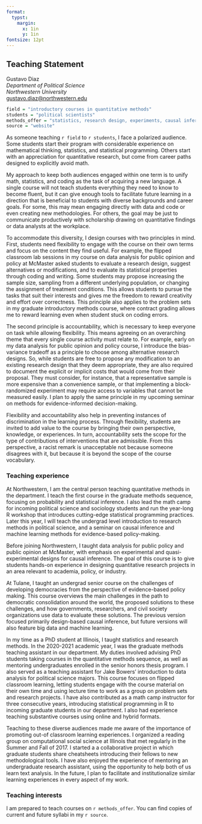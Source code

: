 ```yaml
---
format: 
  typst:
    margin:
      x: 1in
      y: 1in
fontsize: 12pt
---
```


```{=typst} 
#show link: set text(blue)
```

## Teaching Statement

Gustavo Diaz  
*Department of Political Science*   
*Northwestern University*  
<gustavo.diaz@northwestern.edu>   

```{=typst} 
#line(length: 100%)
```


<!-- ### Teaching philosophy -->

```r
field = "introductory courses in quantitative methods"
students = "political scientists"
methods_offer = "statistics, research design, experiments, causal inference, machine learning, and computational social science"
source = "website"
```

<!-- Hide for shorter version -->
As someone teaching `r field` to `r students`, I face a polarized audience. Some students start their program with considerable experience on mathematical thinking, statistics, and statistical programming. Others start with an appreciation for quantitative research, but come from career paths designed to explicitly avoid math.

My approach to keep both audiences engaged within one term is to unify math, statistics, and coding as the task of acquiring a new language. A single course will not teach students everything they need to know to become fluent, but it can give enough tools to facilitate future learning in a direction that is beneficial to students with diverse backgrounds and career goals. For some, this may mean engaging directly with data and code or even creating new methodologies. For others, the goal may be just to communicate productively with scholarship drawing on quantitative findings or data analysts at the workplace.

To accommodate this diversity, I design courses with two principles in mind. First, students need flexibility to engage with the course on their own terms and focus on the content they find useful. For example, the flipped classroom lab sessions in my course on data analysis for public opinion and policy at McMaster asked students to evaluate a research design, suggest alternatives or modifications, and to evaluate its statistical properties through coding and writing. Some students may propose increasing the sample size, sampling from a different underlying population, or changing the assignment of treatment conditions. This allows students to pursue the tasks that suit their interests and gives me the freedom to reward creativity and effort over correctness. This principle also applies to the problem sets in my graduate introductory methods course, where contract grading allows me to reward learning even when student stuck on coding errors.

The second principle is accountability, which is necessary to keep everyone on task while allowing flexibility. This means agreeing on an overarching theme that every single course activity must relate to. For example, early on my data analysis for public opinion and policy course, I introduce the bias-variance tradeoff as a principle to choose among alternative research designs. So, while students are free to propose any modification to an existing research design that they deem appropriate, they are also required to document the explicit or implicit costs that would come from their proposal. They must consider, for instance, that a representative sample is more expensive than a convenience sample, or that implementing a block-randomized experiment may require access to variables that cannot be measured easily. I plan to apply the same principle in my upcoming seminar on methods for evidence-informed decision-making.

Flexibility and accountability also help in preventing instances of discrimination in the learning process. Through flexibility, students are invited to add value to the course by bringing their own perspective, knowledge, or experiences. In turn, accountability sets the scope for the type of contributions of interventions that are admissible. From this perspective, a racist remark is unacceptable not because someone disagrees with it, but because it is beyond the scope of the course vocabulary.


### Teaching experience

At Northwestern, I am the central person teaching quantitative methods in the department. I teach the first course in the graduate methods sequence, focusing on probability and statistical inference. I also lead the math camp for incoming political science and sociology students and run the year-long R workshop that introduces cutting-edge statistical programming practices. Later this year, I will teach the undergrad level introduction to research methods in political science, and a seminar on causal inference and machine learning methods for evidence-based policy-making.

Before joining Northwestern, I taught data analysis for public policy and public opinion at McMaster, with emphasis on experimental and quasi-experimental designs for causal inference. The goal of this course is to give students hands-on experience in designing quantitative research projects in an area relevant to academia, policy, or industry.

At Tulane, I taught an undergrad senior course on the challenges of developing democracies from the perspective of evidence-based policy making. This course overviews the main challenges in the path to democratic consolidation around the world, the proposed solutions to these challenges, and how governments, researchers, and civil society organizations use data to evaluate these solutions. The previous version focused primarily design-based causal inference, but future versions will also feature big data and machine learning.

In my time as a PhD student at Illinois, I taught statistics and research methods. In the 2020-2021 academic year, I was the graduate methods teaching assistant in our department. My duties involved advising PhD students taking courses in the quantitative methods sequence, as well as mentoring undergraduates enrolled in the senior honors thesis program. I also served as a teaching assistant for Jake Bowers' introduction to data analysis for political science majors. This course focuses on flipped classroom learning, letting students engage with the course material on their own time and using lecture time to work as a group on problem sets and research projects. I have also contributed as a math camp instructor for three consecutive years, introducing statistical programming in R to incoming graduate students in our department. I also had experience teaching substantive courses using online and hybrid formats.

Teaching to these diverse audiences made me aware of the importance of promoting out-of classroom learning experiences. I organized a reading group on computational social science at Illinois that met regularly in the Summer and Fall of 2017. I started a a collaborative project in which graduate students share cheatsheets introducing their fellows to new methodological tools. I have also enjoyed the experience of mentoring an undergraduate research assistant, using the opportunity to help both of us learn text analysis. In the future, I plan to facilitate and institutionalize similar learning experiences in every aspect of my work.

### Teaching interests

I am prepared to teach courses on `r methods_offer`. You can find copies of current and future syllabi in my `r source`.